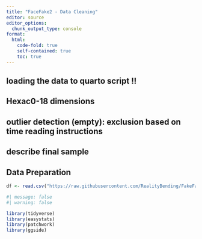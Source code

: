 ```yaml
---
title: "FaceFake2 - Data Cleaning"
editor: source
editor_options: 
  chunk_output_type: console
format:
  html:
    code-fold: true
    self-contained: true
    toc: true
---
```

## loading the data to quarto script !!
## Hexac0-18 dimensions
## outlier detection (empty): exclusion based on time reading instructions
## describe final sample

## Data Preparation
```r
df <- read.csv("https://raw.githubusercontent.com/RealityBending/FakeFace2/main/data/rawdata_participants.csv")
```

```r
#| message: false
#| warning: false

library(tidyverse)
library(easystats)
library(patchwork)
library(ggside)
```

